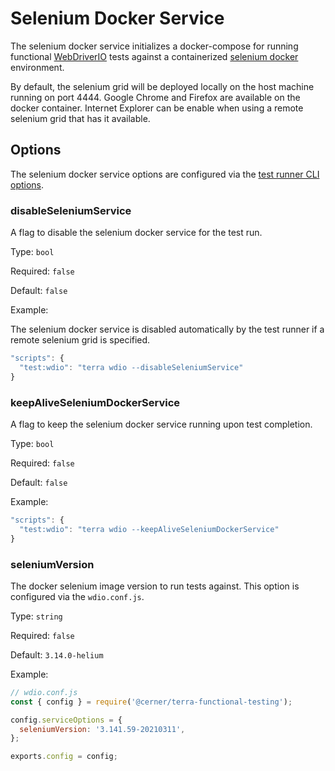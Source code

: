
# Selenium Docker Service

The selenium docker service initializes a docker-compose for running functional [WebDriverIO](https://webdriver.io/) tests against a containerized [selenium docker](https://github.com/SeleniumHQ/docker-selenium) environment.

By default, the selenium grid will be deployed locally on the host machine running on port 4444. Google Chrome and Firefox are available on the docker container. Internet Explorer can be enable when using a remote selenium grid that has it available.

## Options

The selenium docker service options are configured via the [test runner CLI options](../about#options).

### disableSeleniumService

A flag to disable the selenium docker service for the test run.

Type: `bool`

Required: `false`

Default: `false`

Example:

<Notice variant="important" ariaLevel="3">
  The selenium docker service is disabled automatically by the test runner if a remote selenium grid is specified.
</Notice>

```js
"scripts": {
  "test:wdio": "terra wdio --disableSeleniumService"
}
```

### keepAliveSeleniumDockerService

A flag to keep the selenium docker service running upon test completion.

Type: `bool`

Required: `false`

Default: `false`

Example:

```js
"scripts": {
  "test:wdio": "terra wdio --keepAliveSeleniumDockerService"
}
```

### seleniumVersion

The docker selenium image version to run tests against. This option is configured via the `wdio.conf.js`.

Type: `string`

Required: `false`

Default: `3.14.0-helium`

Example:

```js
// wdio.conf.js
const { config } = require('@cerner/terra-functional-testing');

config.serviceOptions = {
  seleniumVersion: '3.141.59-20210311',
};

exports.config = config;
```
